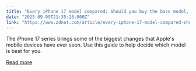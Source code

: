 ```yaml
---
title: "Every iPhone 17 model compared: Should you buy the base model, Air, Pro, or Max?"
date: "2025-09-09T21:35:18.000Z"
link: "https://www.zdnet.com/article/every-iphone-17-model-compared-should-you-buy-the-base-model-air-pro-or-max/"
---
```


The iPhone 17 series brings some of the biggest changes that Apple's mobile devices have ever seen. Use this guide to help decide which model is best for you.

[Read more](https://www.zdnet.com/article/every-iphone-17-model-compared-should-you-buy-the-base-model-air-pro-or-max/)
